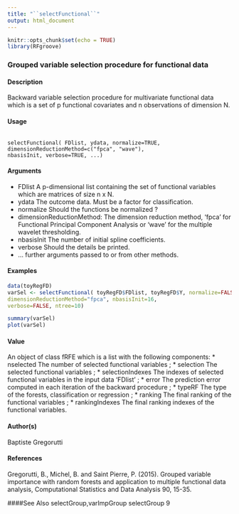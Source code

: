 ---
title: "``selectFunctional``"
output: html_document
---

```{r setup, include=FALSE}
knitr::opts_chunk$set(echo = TRUE)
library(RFgroove)
```

### Grouped variable selection procedure for functional data

#### Description
Backward variable selection procedure for multivariate functional data which is a set of p functional
covariates and n observations of dimension N.

#### Usage
<pre><code>
selectFunctional( FDlist, ydata, normalize=TRUE,
dimensionReductionMethod=c("fpca", "wave"),
nbasisInit, verbose=TRUE, ...)
</code></pre>

#### Arguments
* FDlist A p-dimensional list containing the set of functional variables which are matrices
of size n x N.
* ydata The outcome data. Must be a factor for classification.
* normalize Should the functions be normalized ?
* dimensionReductionMethod: The dimension reduction method, ‘fpca’ for Functional Principal Component Analysis or ‘wave’ for the multiple wavelet thresholding.
* nbasisInit The number of initial spline coefficients.
* verbose Should the details be printed.
* ... further arguments passed to or from other methods.


#### Examples
```{r}
data(toyRegFD)
varSel <- selectFunctional( toyRegFD$FDlist, toyRegFD$Y, normalize=FALSE,
dimensionReductionMethod="fpca", nbasisInit=16,
verbose=FALSE, ntree=10)
```
```{r}
summary(varSel)
plot(varSel)
```
#### Value
An object of class fRFE which is a list with the following components:
* nselected The number of selected functional variables ;
* selection The selected functional variables ;
* selectionIndexes The indexes of selected functional variables in the input data ‘FDlist’ ;
* error The prediction error computed in each iteration of the backward procedure ;
* typeRF The type of the forests, classification or regression ;
* ranking The final ranking of the functional variables ;
* rankingIndexes The final ranking indexes of the functional variables.

#### Author(s)
Baptiste Gregorutti

#### References
Gregorutti, B., Michel, B. and Saint Pierre, P. (2015). Grouped variable importance with random
forests and application to multiple functional data analysis, Computational Statistics and Data Analysis
90, 15-35.

####See Also
selectGroup,varImpGroup
selectGroup 9
